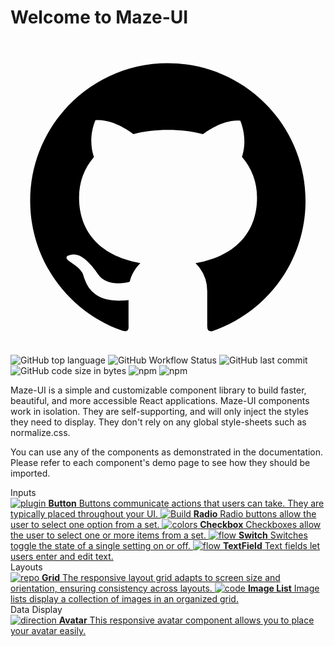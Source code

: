 
<Meta title="Introduction" />

<style>{`
  .header {
    display: flex;
    align-items: center;
    justify-content: space-between;
    margin-bottom: 20px
  }

  .badge {
    display: flex;
    gap: 10px;
    flex-wrap: wrap
  }

  .repoLink {
    width:30px;
    height:30px;
    transition-duration: 0.3s;
    transition-timing-function: ease;
    transition-delay: initial;
    transition-property: initial;
    color: white;
    border-radius:50px;
    padding: 4px;
    line-height: 0;
  }

  .repoLink:hover {
    background-color: rgba(240,240,240,0.5);
    transform: scale(1.2);  
  }

  .subheading {
    --mediumdark: '#999999';
    font-weight: 900;
    font-size: 13px;
    color: #999;
    letter-spacing: 6px;
    line-height: 24px;
    text-transform: uppercase;
    margin-bottom: 12px;
    margin-top: 40px;
  }

  .link-list {
    display: grid;
    grid-template-columns: 1fr;
    /* grid-template-rows: 1fr 1fr; */
    row-gap: 10px;
  }

  @media (min-width: 620px) {
    .link-list {
      row-gap: 20px;
      column-gap: 20px;
      grid-template-columns: 1fr 1fr;
    }
  }

  @media all and (-ms-high-contrast:none) {
  .link-list {
      display: -ms-grid;
      -ms-grid-columns: 1fr 1fr;
      -ms-grid-rows: 1fr 1fr;
    }
  }

  .link-item {
    display: block;
    padding: 20px 30px 20px 15px;
    border: 1px solid #00000010;
    border-radius: 5px;
    transition: background 150ms ease-out, border 150ms ease-out, transform 150ms ease-out;
    color: #333333;
    display: flex;
    align-items: flex-start;
  }

  .link-item:hover {
    border-color: #1EA7FD50;
    transform: translate3d(0, -3px, 0);
    box-shadow: rgba(0, 0, 0, 0.08) 0 3px 10px 0;
  }

  .link-item:active {
    border-color: #1EA7FD;
    transform: translate3d(0, 0, 0);
  }

  .link-item strong {
    font-weight: 700;
    display: block;
    margin-bottom: 2px;
  }
  
  .link-item img {
    height: 40px;
    width: 40px;
    margin-right: 15px;
    flex: none;
  }

  .link-item span {
    font-size: 14px;
    line-height: 20px;
  }

  .tip {
    display: inline-block;
    border-radius: 1em;
    font-size: 11px;
    line-height: 12px;
    font-weight: 700;
    background: #E7FDD8;
    color: #66BF3C;
    padding: 4px 12px;
    margin-right: 10px;
    vertical-align: top;
  }

  .tip-wrapper {
    font-size: 13px;
    line-height: 20px;
    margin-top: 40px;
    margin-bottom: 40px;
  }

  .tip-wrapper code {
    font-size: 12px;
    display: inline-block;
  }

  
`}</style>

<div className="header">
  <h1>Welcome to Maze-UI</h1>

  <a href="https://github.com/Matozz/maze" target="_blank" className="repoLink">
    <svg
      strokeWidth="0"
      viewBox="0 0 1024 1024"
      xmlns="http://www.w3.org/2000/svg"
    >
      <path d="M511.6 76.3C264.3 76.2 64 276.4 64 523.5 64 718.9 189.3 885 363.8 946c23.5 5.9 19.9-10.8 19.9-22.2v-77.5c-135.7 15.9-141.2-73.9-150.3-88.9C215 726 171.5 718 184.5 703c30.9-15.9 62.4 4 98.9 57.9 26.4 39.1 77.9 32.5 104 26 5.7-23.5 17.9-44.5 34.7-60.8-140.6-25.2-199.2-111-199.2-213 0-49.5 16.3-95 48.3-131.7-20.4-60.5 1.9-112.3 4.9-120 58.1-5.2 118.5 41.6 123.2 45.3 33-8.9 70.7-13.6 112.9-13.6 42.4 0 80.2 4.9 113.5 13.9 11.3-8.6 67.3-48.8 121.3-43.9 2.9 7.7 24.7 58.3 5.5 118 32.4 36.8 48.9 82.7 48.9 132.3 0 102.2-59 188.1-200 212.9a127.5 127.5 0 0 1 38.1 91v112.5c.8 9 0 17.9 15 17.9 177.1-59.7 304.6-227 304.6-424.1 0-247.2-200.4-447.3-447.5-447.3z"></path>
    </svg>
  </a>
</div>

<div className="badge">
  <img
    alt="GitHub top language"
    src="https://img.shields.io/github/languages/top/matozz/maze"
  />
  <img
    alt="GitHub Workflow Status"
    src="https://img.shields.io/github/workflow/status/matozz/maze/Node.js%20CI"
  />
  <img
    alt="GitHub last commit"
    src="https://img.shields.io/github/last-commit/matozz/maze"
  />
  <img
    alt="GitHub code size in bytes"
    src="https://img.shields.io/github/languages/code-size/matozz/maze"
  />
  <img alt="npm" src="https://img.shields.io/npm/v/maze-ui" />
  <img alt="npm" src="https://img.shields.io/npm/dm/maze-ui" />
</div>

Maze-UI is a simple and customizable component library to build faster, beautiful, and more accessible React applications. Maze-UI components work in isolation. They are self-supporting, and will only inject the styles they need to display. They don't rely on any global style-sheets such as normalize.css.

You can use any of the components as demonstrated in the documentation. Please refer to each component's demo page to see how they should be imported.

<div className="subheading">Inputs</div>

<div className="link-list">
  <a className="link-item" href="../?path=/docs/inputs-button--default">
    <img src={Plugin} alt="plugin" />
    <span>
      <strong>Button</strong>
      Buttons communicate actions that users can take. They are typically placed
      throughout your UI.
    </span>
  </a>
  <a className="link-item" href="../?path=/docs/inputs-radio--default">
    <img src={StackAlt} alt="Build" />
    <span>
      <strong>Radio</strong>
      Radio buttons allow the user to select one option from a set.
    </span>
  </a>
  <a className="link-item" href="../?path=/docs/inputs-checkbox--default">
    <img src={Colors} alt="colors" />
    <span>
      <strong>Checkbox</strong>
      Checkboxes allow the user to select one or more items from a set.
    </span>
  </a>
  <a className="link-item" href="../?path=/docs/inputs-switch--default">
    <img src={Flow} alt="flow" />
    <span>
      <strong>Switch</strong>
      Switches toggle the state of a single setting on or off.
    </span>
  </a>
  <a className="link-item" href="../?path=/docs/inputs-text-field--default">
    <img src={Comments} alt="flow" />
    <span>
      <strong>TextField</strong>
      Text fields let users enter and edit text.
    </span>
  </a>
</div>

<div className="subheading">Layouts</div>

<div className="link-list">
  <a className="link-item" href="../?path=/docs/layouts-grid--default">
    <img src={Repo} alt="repo" />
    <span>
      <strong>Grid</strong>
      The responsive layout grid adapts to screen size and orientation, ensuring
      consistency across layouts.
    </span>
  </a>
  <a className="link-item" href="../?path=/docs/layouts-image-list--default">
    <img src={Code} alt="code" />
    <span>
      <strong>Image List</strong>
      Image lists display a collection of images in an organized grid.
    </span>
  </a>
</div>

<div className="subheading">Data Display</div>

<div className="link-list">
  <a className="link-item" href="../?path=/docs/data-display-avatar--default">
    <img src={Direction} alt="direction" />
    <span>
      <strong>Avatar</strong>
      This responsive avatar component allows you to place your avatar easily.
    </span>
  </a>
</div>

<!-- <div className="tip-wrapper">
  <span className="tip">Tip</span>Edit the Markdown in{" "}
  <code>src/stories/Introduction.stories.mdx</code>
</div> -->

<!-- <a
    className="link-item"
    href="https://storybook.js.org/tutorials/"
    target="_blank"
  >
    <img src={Direction} alt="direction" />
    <span>
      <strong>In-depth guides</strong>
      Best practices from leading teams
    </span>
  </a>
  <a
    className="link-item"
    href="https://github.com/storybookjs/storybook"
    target="_blank"
  >
    <img src={Code} alt="code" />
    <span>
      <strong>GitHub project</strong>
      View the source and add issues
    </span>
  </a>
  <a className="link-item" href="https://discord.gg/storybook" target="_blank">
    <img src={Comments} alt="comments" />
    <span>
      <strong>Discord chat</strong>
      Chat with maintainers and the community
    </span>
  </a> -->
